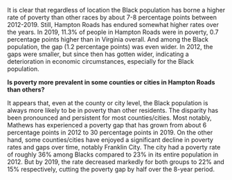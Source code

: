 It is clear that regardless of location the Black population has borne a higher rate of poverty than other races by about 7-8 percentage points between 2012-2019. Still, Hampton Roads has endured somewhat higher rates over the years. In 2019, 11.3% of people in Hampton Roads were in poverty, 0.7 percentage points higher than in Virginia overall. And among the Black population, the gap (1.2 percentage points) was even wider. In 2012, the gaps were smaller, but since then has gotten wider, indicating a deterioration in economic circumstances, especially for the Black population.

**Is poverty more prevalent in some counties or cities in Hampton Roads than others?**

It appears that, even at the county or city level, the Black population is always more likely to be in poverty than other residents. The disparity has been pronounced and persistent for most counties/cities. Most notably, Mathews has experienced a poverty gap that has grown from about 6 percentage points in 2012 to 30 percentage points in 2019. On the other hand, some counties/cities have enjoyed a significant decline in poverty rates and gaps over time, notably Franklin City. The city had a poverty rate of roughly 36% among Blacks compared to 23% in its entire population in 2012. But by 2019, the rate decreased markedly for both groups to 22% and 15% respectively, cutting the poverty gap by half over the 8-year period.